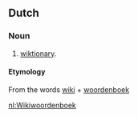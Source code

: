 ==Dutch==
===Noun===

#[[wiktionary]]. 

====Etymology====
From the words [[wiki]] + [[woordenboek]]

[[nl:Wikiwoordenboek]]